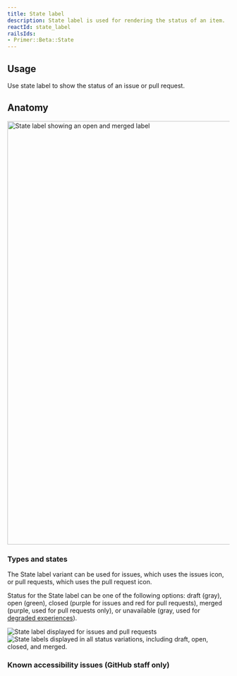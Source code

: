 ```yaml
---
title: State label
description: State label is used for rendering the status of an item.
reactId: state_label
railsIds:
- Primer::Beta::State
---
```



## Usage
Use state label to show the status of an issue or pull request.

## Anatomy
<img
  width="960"
  alt="State label showing an open and merged label"
  src="https://github.com/primer/design/assets/586552/00cadd5f-67df-491a-b4a4-629a25a10188"
/>

### Types and states

The State label variant can be used for issues, which uses the issues icon, or pull requests, which uses the pull request icon. 

Status for the State label can be one of the following options: draft (gray), open (green), closed (purple for issues and red for pull requests), merged (purple, used for pull requests
 only), or unavailable (gray, used for [degraded experiences](/ui-patterns/degraded-experiences)).

<img
  role="presentation"
  alt="State label displayed for issues and pull requests"
  src="https://github.com/primer/design/assets/2313998/ee2a086b-614f-487f-b4dd-a95e1c954d40"
/>
<img
  role="presentation"
  alt="State labels displayed in all status variations, including draft, open, closed, and merged."
  src="https://github.com/primer/design/assets/2313998/cdd29243-22d8-4131-87aa-4148dd9c446d"
/>

### Known accessibility issues (GitHub staff only)

 <AccessibilityLink label="StateLabel"/>